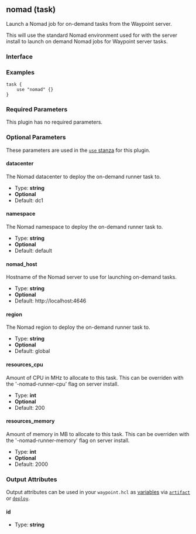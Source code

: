## nomad (task)

Launch a Nomad job for on-demand tasks from the Waypoint server.

This will use the standard Nomad environment used for with the server install
to launch on demand Nomad jobs for Waypoint server tasks.

### Interface

### Examples

```hcl
task {
	use "nomad" {}
}
```

### Required Parameters

This plugin has no required parameters.

### Optional Parameters

These parameters are used in the [`use` stanza](/waypoint/docs/waypoint-hcl/use) for this plugin.

#### datacenter

The Nomad datacenter to deploy the on-demand runner task to.

- Type: **string**
- **Optional**
- Default: dc1

#### namespace

The Nomad namespace to deploy the on-demand runner task to.

- Type: **string**
- **Optional**
- Default: default

#### nomad_host

Hostname of the Nomad server to use for launching on-demand tasks.

- Type: **string**
- **Optional**
- Default: http://localhost:4646

#### region

The Nomad region to deploy the on-demand runner task to.

- Type: **string**
- **Optional**
- Default: global

#### resources_cpu

Amount of CPU in MHz to allocate to this task. This can be overriden with the '-nomad-runner-cpu' flag on server install.

- Type: **int**
- **Optional**
- Default: 200

#### resources_memory

Amount of memory in MB to allocate to this task. This can be overriden with the '-nomad-runner-memory' flag on server install.

- Type: **int**
- **Optional**
- Default: 2000

### Output Attributes

Output attributes can be used in your `waypoint.hcl` as [variables](/waypoint/docs/waypoint-hcl/variables) via [`artifact`](/waypoint/docs/waypoint-hcl/variables/artifact) or [`deploy`](/waypoint/docs/waypoint-hcl/variables/deploy).

#### id

- Type: **string**
